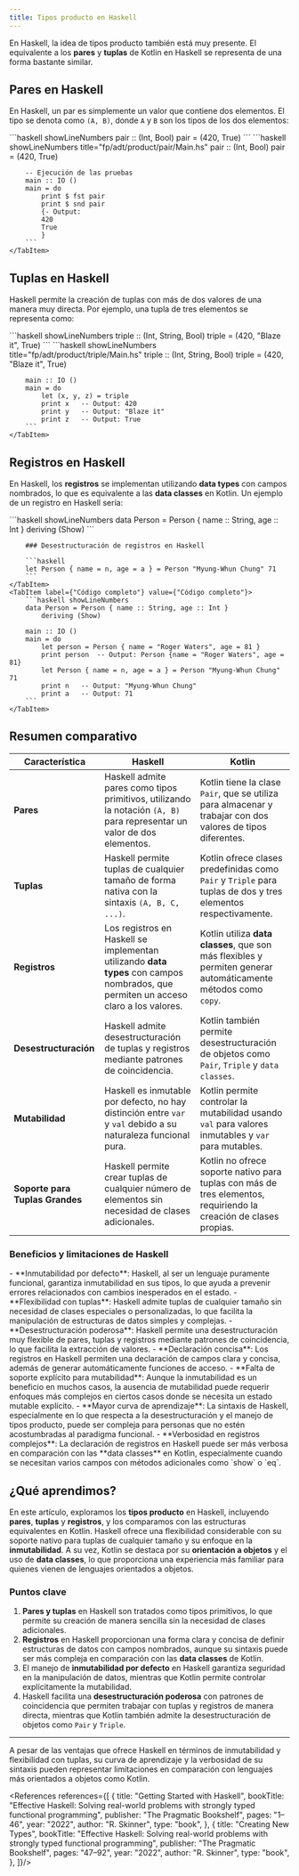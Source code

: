 ```yaml
---
title: Tipos producto en Haskell
---
```


<ReadingTime />
<GitHubRepoLink user="r8vnhill" repo="haskell-dibs" />

En Haskell, la idea de tipos producto también está muy presente. El equivalente a los **pares** y **tuplas** de Kotlin en Haskell se representa de una forma bastante similar.

## Pares en Haskell

En Haskell, un par es simplemente un valor que contiene dos elementos. El tipo se denota como `(A, B)`, donde `A` y `B` son los tipos de los dos elementos:

<BoxedTabs>
    <TabItem label={"Código esencial"} value={"Código esencial"}>
        ```haskell showLineNumbers
        pair :: (Int, Bool)
        pair = (420, True)
        ```
    </TabItem>
    <TabItem label={"Código completo"} value={"Código completo"}>
        ```haskell showLineNumbers title="fp/adt/product/pair/Main.hs"
        pair :: (Int, Bool)
        pair = (420, True)

        -- Ejecución de las pruebas
        main :: IO ()
        main = do
            print $ fst pair
            print $ snd pair
            {- Output:
            420
            True
            }
        ```
    </TabItem>
</BoxedTabs>

## Tuplas en Haskell

Haskell permite la creación de tuplas con más de dos valores de una manera muy directa. Por ejemplo, una tupla de tres elementos se representa como:

<BoxedTabs>
    <TabItem label={"Código esencial"} value={"Código esencial"}>
        ```haskell showLineNumbers
        triple :: (Int, String, Bool)
        triple = (420, "Blaze it", True)
        ```
    </TabItem>
    <TabItem label={"Código completo"} value={"Código completo"}>
        ```haskell showLineNumbers title="fp/adt/product/triple/Main.hs"
        triple :: (Int, String, Bool)
        triple = (420, "Blaze it", True)

        main :: IO ()
        main = do
            let (x, y, z) = triple
            print x   -- Output: 420
            print y   -- Output: "Blaze it"
            print z   -- Output: True
        ```
    </TabItem>
</BoxedTabs>

## Registros en Haskell

En Haskell, los **registros** se implementan utilizando **data types** con campos nombrados, lo que es equivalente a las **data classes** en Kotlin. Un ejemplo de un registro en Haskell sería:

<BoxedTabs>
    <TabItem label={"Código esencial"} value={"Código esencial"}>
        ```haskell showLineNumbers
        data Person = Person { name :: String, age :: Int }
            deriving (Show)
        ```

        ### Desestructuración de registros en Haskell

        ```haskell
        let Person { name = n, age = a } = Person "Myung-Whun Chung" 71
        ```
    </TabItem>
    <TabItem label={"Código completo"} value={"Código completo"}>
        ```haskell showLineNumbers
        data Person = Person { name :: String, age :: Int }
            deriving (Show)

        main :: IO ()
        main = do
            let person = Person { name = "Roger Waters", age = 81 }
            print person  -- Output: Person {name = "Roger Waters", age = 81}
            let Person { name = n, age = a } = Person "Myung-Whun Chung" 71
            print n   -- Output: "Myung-Whun Chung"
            print a   -- Output: 71
        ```
    </TabItem>
</BoxedTabs>

## Resumen comparativo

| **Característica**                | **Haskell**                                                                                                          | **Kotlin**                                                                                                      |
|-----------------------------------|----------------------------------------------------------------------------------------------------------------------|-----------------------------------------------------------------------------------------------------------------|
| **Pares**                         | Haskell admite pares como tipos primitivos, utilizando la notación `(A, B)` para representar un valor de dos elementos. | Kotlin tiene la clase `Pair`, que se utiliza para almacenar y trabajar con dos valores de tipos diferentes.      |
| **Tuplas**                        | Haskell permite tuplas de cualquier tamaño de forma nativa con la sintaxis `(A, B, C, ...)`.                          | Kotlin ofrece clases predefinidas como `Pair` y `Triple` para tuplas de dos y tres elementos respectivamente.     |
| **Registros**                     | Los registros en Haskell se implementan utilizando **data types** con campos nombrados, que permiten un acceso claro a los valores. | Kotlin utiliza **data classes**, que son más flexibles y permiten generar automáticamente métodos como `copy`.   |
| **Desestructuración**             | Haskell admite desestructuración de tuplas y registros mediante patrones de coincidencia.                             | Kotlin también permite desestructuración de objetos como `Pair`, `Triple` y `data classes`.                       |
| **Mutabilidad**                   | Haskell es inmutable por defecto, no hay distinción entre `var` y `val` debido a su naturaleza funcional pura.        | Kotlin permite controlar la mutabilidad usando `val` para valores inmutables y `var` para mutables.              |
| **Soporte para Tuplas Grandes**   | Haskell permite crear tuplas de cualquier número de elementos sin necesidad de clases adicionales.                    | Kotlin no ofrece soporte nativo para tuplas con más de tres elementos, requiriendo la creación de clases propias. |

### Beneficios y limitaciones de Haskell

<ProCons>
    <Pros>
        - **Inmutabilidad por defecto**: Haskell, al ser un lenguaje puramente funcional, garantiza inmutabilidad en sus tipos, lo que ayuda a prevenir errores relacionados con cambios inesperados en el estado.
        - **Flexibilidad con tuplas**: Haskell admite tuplas de cualquier tamaño sin necesidad de clases especiales o personalizadas, lo que facilita la manipulación de estructuras de datos simples y complejas.
        - **Desestructuración poderosa**: Haskell permite una desestructuración muy flexible de pares, tuplas y registros mediante patrones de coincidencia, lo que facilita la extracción de valores.
        - **Declaración concisa**: Los registros en Haskell permiten una declaración de campos clara y concisa, además de generar automáticamente funciones de acceso.
    </Pros>
    <Cons>
        - **Falta de soporte explícito para mutabilidad**: Aunque la inmutabilidad es un beneficio en muchos casos, la ausencia de mutabilidad puede requerir enfoques más complejos en ciertos casos donde se necesita un estado mutable explícito.
        - **Mayor curva de aprendizaje**: La sintaxis de Haskell, especialmente en lo que respecta a la desestructuración y el manejo de tipos producto, puede ser compleja para personas que no estén acostumbradas al paradigma funcional.
        - **Verbosidad en registros complejos**: La declaración de registros en Haskell puede ser más verbosa en comparación con las **data classes** en Kotlin, especialmente cuando se necesitan varios campos con métodos adicionales como `show` o `eq`.
    </Cons>
</ProCons>

## ¿Qué aprendimos?

En este artículo, exploramos los **tipos producto** en Haskell, incluyendo **pares**, **tuplas** y **registros**, y los comparamos con las estructuras equivalentes en Kotlin. Haskell ofrece una flexibilidad considerable con su soporte nativo para tuplas de cualquier tamaño y su enfoque en la **inmutabilidad**. A su vez, Kotlin se destaca por su **orientación a objetos** y el uso de **data classes**, lo que proporciona una experiencia más familiar para quienes vienen de lenguajes orientados a objetos.

### Puntos clave

1. **Pares y tuplas** en Haskell son tratados como tipos primitivos, lo que permite su creación de manera sencilla sin la necesidad de clases adicionales.
2. **Registros** en Haskell proporcionan una forma clara y concisa de definir estructuras de datos con campos nombrados, aunque su sintaxis puede ser más compleja en comparación con las **data classes** de Kotlin.
3. El manejo de **inmutabilidad por defecto** en Haskell garantiza seguridad en la manipulación de datos, mientras que Kotlin permite controlar explícitamente la mutabilidad.
4. Haskell facilita una **desestructuración poderosa** con patrones de coincidencia que permiten trabajar con tuplas y registros de manera directa, mientras que Kotlin también admite la desestructuración de objetos como `Pair` y `Triple`.

---

A pesar de las ventajas que ofrece Haskell en términos de inmutabilidad y flexibilidad con tuplas, su curva de aprendizaje y la verbosidad de su sintaxis pueden representar limitaciones en comparación con lenguajes más orientados a objetos como Kotlin.

<References references={[
    {
        title: "Getting Started with Haskell",
        bookTitle: "Effective Haskell: Solving real-world problems with strongly typed functional programming",
        publisher: "The Pragmatic Bookshelf",
        pages: "1–46",
        year: "2022",
        author: "R. Skinner",
        type: "book",
    },
    {
        title: "Creating New Types",
        bookTitle: "Effective Haskell: Solving real-world problems with strongly typed functional programming",
        publisher: "The Pragmatic Bookshelf",
        pages: "47–92",
        year: "2022",
        author: "R. Skinner",
        type: "book",
    },
]}/>
